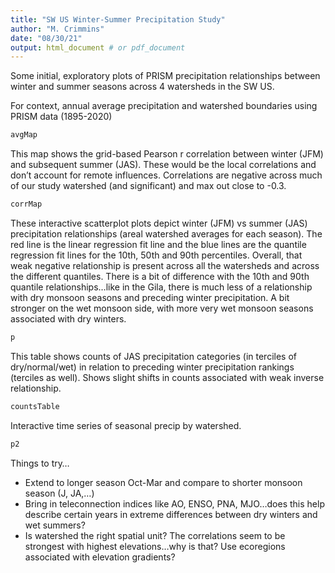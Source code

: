 ```yaml
---
title: "SW US Winter-Summer Precipitation Study"
author: "M. Crimmins"
date: "08/30/21"
output: html_document # or pdf_document
---
```


Some initial, exploratory plots of PRISM precipitation relationships between winter and summer seasons across 4 watersheds in the SW US. 

For context, annual average precipitation and watershed boundaries using PRISM data (1895-2020)

```r
avgMap
```

This map shows the grid-based Pearson r correlation between winter (JFM) and subsequent summer (JAS). These would be the local correlations and don't account for remote influences. Correlations are negative across much of our study watershed (and significant) and max out close to -0.3.
```r
corrMap
```

These interactive scatterplot plots depict winter (JFM) vs summer (JAS) precipitation relationships (areal watershed averages for each season). The red line is the linear regression fit line and the blue lines are the quantile regression fit lines for the 10th, 50th and 90th percentiles. Overall, that weak negative relationship is present across all the watersheds and across the different quantiles. There is a bit of difference with the 10th and 90th quantile relationships...like in the Gila, there is much less of a relationship with dry monsoon seasons and preceding winter precipitation. A bit stronger on the wet monsoon side, with more very wet monsoon seasons associated with dry winters.  

```r
p
```

This table shows counts of JAS precipitation categories (in terciles of dry/normal/wet) in relation to preceding winter precipitation rankings (terciles as well). Shows slight shifts in counts associated with weak inverse relationship.

```r
countsTable
```

Interactive time series of seasonal precip by watershed.

```r
p2
```

Things to try...

  * Extend to longer season Oct-Mar and compare to shorter monsoon season (J, JA,...)
  * Bring in teleconnection indices like AO, ENSO, PNA, MJO...does this help describe certain years in extreme differences between dry winters and wet summers?
  * Is watershed the right spatial unit? The correlations seem to be strongest with highest elevations...why is that? Use ecoregions associated with elevation gradients?
